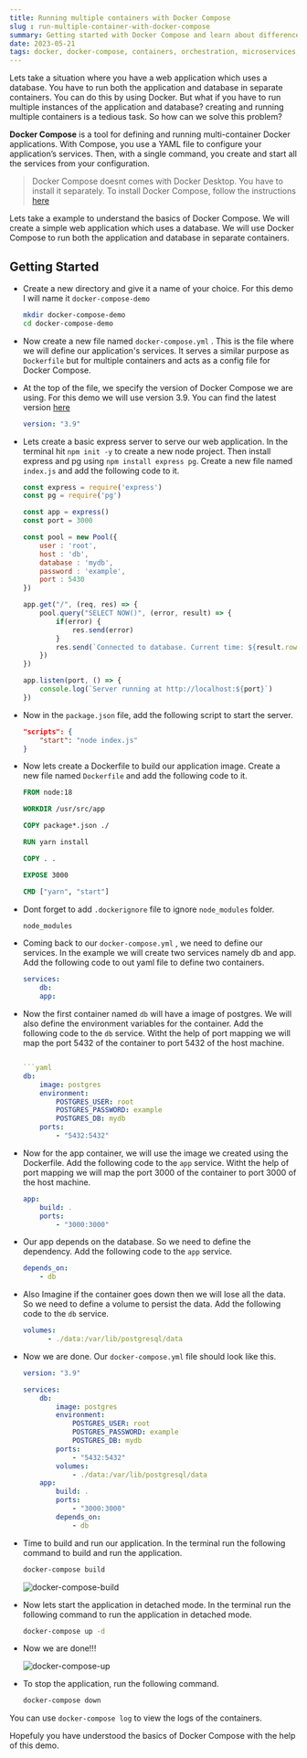 ```yaml
---
title: Running multiple containers with Docker Compose
slug : run-multiple-container-with-docker-compose
summary: Getting started with Docker Compose and learn about differences between Docker and Docker Compose
date: 2023-05-21
tags: docker, docker-compose, containers, orchestration, microservices, devops
---
```


Lets take a situation where you have a web application which uses a database. You have to run both the application and database in separate containers. You can do this by using Docker. But what if you have to run multiple instances of the application and database? creating and running multiple containers is a tedious task. So how can we solve this problem?

**Docker Compose** is a tool for defining and running multi-container Docker applications. With Compose, you use a YAML file to configure your application’s services. Then, with a single command, you create and start all the services from your configuration.

> Docker Compose doesnt comes with Docker Desktop. You have to install it separately. To install Docker Compose, follow the instructions [here](https://docs.docker.com/compose/install/)

Lets take a example to understand the basics of Docker Compose. We will create a simple web application which uses a database. We will use Docker Compose to run both the application and database in separate containers.

## Getting Started

- Create a new directory and give it a name of your choice. For this demo I will name it `docker-compose-demo`
    ```bash
    mkdir docker-compose-demo
    cd docker-compose-demo
    ```
- Now create a new file named `docker-compose.yml` . This is the file where we will define our application's services. It serves a similar purpose as `Dockerfile` but for multiple containers and acts as a config file for Docker Compose.

- At the top of the file, we specify the version of Docker Compose we are using. For this demo we will use version 3.9. You can find the latest version [here](https://docs.docker.com/compose/compose-file/compose-versioning/)

    ```yaml
    version: "3.9"
    ```
- Lets create a basic express server to serve our web application. In the terminal hit `npm init -y` to create a new node project. Then install express and pg using `npm install express pg`. Create a new file named `index.js` and add the following code to it.

    ```javascript
    const express = require('express')
    const pg = require('pg')
    
    const app = express()
    const port = 3000

    const pool = new Pool({
        user : 'root',
        host : 'db',
        database : 'mydb',
        password : 'example',
        port : 5430
    })

    app.get("/", (req, res) => {
        pool.query("SELECT NOW()", (error, result) => {
            if(error) {
                res.send(error)
            }
            res.send(`Connected to database. Current time: ${result.rows[0].now}`);
        })
    })

    app.listen(port, () => {
        console.log(`Server running at http://localhost:${port}`)
    })
    ```

- Now in the `package.json` file, add the following script to start the server.

    ```json
    "scripts": {
        "start": "node index.js"
    }
    ```

- Now lets create a Dockerfile to build our application image. Create a new file named `Dockerfile` and add the following code to it.

    ```dockerfile
    FROM node:18

    WORKDIR /usr/src/app

    COPY package*.json ./

    RUN yarn install

    COPY . .

    EXPOSE 3000

    CMD ["yarn", "start"]
    ```

- Dont forget to add `.dockerignore` file to ignore `node_modules` folder.

    ```bash
    node_modules
    ```
- Coming back to our `docker-compose.yml` , we need to define our services. In the example we will create two services namely db and app. Add the following code to out yaml file to define two containers.

    ```yaml
    services:
        db:
        app:
    ```

- Now the first container named `db` will have a image of postgres. We will also define the environment variables for the container. Add the following code to the `db` service. Witht the help of port mapping we will map the port 5432 of the container to port 5432 of the host machine.

    ```yaml

    ```yaml
    db:
        image: postgres
        environment:
            POSTGRES_USER: root
            POSTGRES_PASSWORD: example
            POSTGRES_DB: mydb
        ports:
            - "5432:5432"
    ```

- Now for the app container, we will use the image we created using the Dockerfile. Add the following code to the `app` service. Witht the help of port mapping we will map the port 3000 of the container to port 3000 of the host machine.

    ```yaml
    app:
        build: .
        ports:
            - "3000:3000"
    ```

- Our app depends on the database. So we need to define the dependency. Add the following code to the `app` service.

    ```yaml
    depends_on:
        - db
    ```

- Also Imagine if the container goes down then we will lose all the data. So we need to define a volume to persist the data. Add the following code to the `db` service.

    ```yaml
    volumes:
          - ./data:/var/lib/postgresql/data
    ```
- Now we are done. Our `docker-compose.yml` file should look like this.

    ```yaml
    version: "3.9"

    services:
        db:
            image: postgres
            environment:
                POSTGRES_USER: root
                POSTGRES_PASSWORD: example
                POSTGRES_DB: mydb
            ports:
                - "5432:5432"
            volumes:
                - ./data:/var/lib/postgresql/data
        app:
            build: .
            ports:
                - "3000:3000"
            depends_on:
                - db
    ```

- Time to build and run our application. In the terminal run the following command to build and run the application.

    ```bash
    docker-compose build
    ```
    ![docker-compose-build](/images/docker-compose-build.png)

- Now lets start the application in detached mode. In the terminal run the following command to run the application in detached mode.

    ```bash
    docker-compose up -d
    ```

- Now we are done!!!

  ![docker-compose-up](/images/docker-compose-up.png)

- To stop the application, run the following command.

    ```bash
    docker-compose down
    ```

<Callout emoji="💡">
     You can use <code>docker-compose log</code> to view the logs of the containers.
</Callout>


Hopefuly you have understood the basics of Docker Compose with the help of this demo. 

